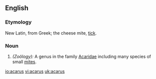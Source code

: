 ==English==

===Etymology===
New Latin, from Greek; the cheese mite, [[tick]].

===Noun===
{{en-noun-irreg|acari}}

#''(Zoölogy):'' A genus in the family [[Acaridae]] including many species of small [[mite]]s.

[[io:acarus]]
[[vi:acarus]]
[[uk:acarus]]